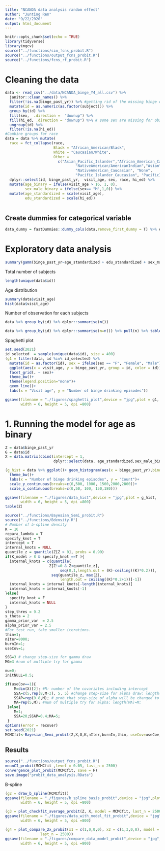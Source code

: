 ---
title: "NCANDA data analysis random effect"
author: "Junting Ren"
date: "9/22/2020"
output: html_document
---
```{r setup, include=FALSE}
knitr::opts_chunk$set(echo = TRUE)
library(tidyverse)
library(mgcv)
source("../functions/sim_fcns_probit.R")
source("../functions/output_fcns_probit.R")
source("../functions/fcns_rf_probit.R")
```

# Cleaning the data
```{r}
data <- read_csv("../data/NCANDA_binge_Y4_all.csv") %>% 
  janitor::clean_names() %>% 
  filter(!is.na(binge_past_yr)) %>% #getting rid of the missing binge observations
  mutate(id = as.numeric(as.factor(subject))) %>% 
  group_by(id) %>% 
  fill(sex,  .direction =  "downup") %>%
  fill(hi_ed, .direction = "downup") %>% # some sex are missing for observations, but not for groups
  ungroup(id) %>% 
  filter(!is.na(hi_ed))
#Combine groups for race
data = data %>% mutate(
  race = fct_collapse(race, 
                      Black = "African_American/Black",
                      White = "Caucasian/White",
                      Other = 
                        c("Asian_Pacific_Islander","African_American_Caucasian", "Asian_White",
                                "NativeAmerican/AmericanIndian","Asian",
                                "NativeAmerican_Caucasian", "None", 
                                "Pacific_Islander_Caucasian", "PacificIslander"))) %>% 
  dplyr::select(id, binge_past_yr,  visit_age, sex, race, hi_ed) %>% 
  mutate(age_binary = ifelse(visit_age > 16, 1, 0),
         sex_male_binary = ifelse(sex== "M",1,0)) %>% 
  mutate(age_standardized = scale(visit_age),
         edu_standardized = scale(hi_ed))
  
```



## Create dummies for categorical variable
```{r}
data_dummy = fastDummies::dummy_cols(data,remove_first_dummy = T) %>% dplyr::select( -sex, -race)
```

# Exploratory data analysis
```{r}
summary(gamm(binge_past_yr~age_standardized + edu_standardized + sex_male_binary,random=list(id=~1),data=data)$gam)
```
Total number of subjects
```{r}
length(unique(data$id))
```

Age distribution
```{r}
summary(data$visit_age)
hist(data$visit_age)
```

Number of observation for each subjects
```{r}
data %>% group_by(id) %>% dplyr::summarise(n())
```
```{r}
data %>% group_by(id) %>% dplyr::summarise(n=n()) %>% pull(n) %>% table()
```

Spaghetti plot 
```{r}
set.seed(2021)
id_selected  = sample(unique(data$id), size = 400)
(g1 = filter(data, id %in% id_selected) %>% 
  mutate(id = as.factor(id), sex = ifelse(sex == "F", "Female", "Male")) %>% 
  ggplot(aes(x = visit_age, y = binge_past_yr, group = id, color = id)) + 
  facet_grid(. ~ sex)+
  theme_bw()+
  theme(legend.position="none")+
  geom_line()+
  labs(x = "Visit age", y = "Number of binge drinking episodes"))

ggsave(filename = "./figures/spaghetti_plot",device = "jpg",plot = g1,
       width = 6, height = 5, dpi =800)
```



# 1. Running the model for age as binary
```{r}
Z = data$binge_past_yr
G = data$id
X = data.matrix(cbind(intercept = 1,
                      dplyr::select(data, age_standardized,sex_male_binary, edu_standardized)))

```



```{r}
(g_hist = data %>% ggplot()+ geom_histogram(aes(x = binge_past_yr),binwidth=10,color="darkblue", fill="lightblue")+
  theme_bw()+
  labs(x = "Number of binge drinking episodes", y = "Count")+
  scale_y_continuous(breaks=c(0,500, 1000, 1500,2000,2800))+
  scale_x_continuous(breaks=c(0,50, 100, 150,180)))

ggsave(filename = "./figures/data_hist",device = "jpg",plot = g_hist,
       width = 6, height = 5, dpi =800)
table(Z)
```

```{r results=F, message = F}
source("../functions/Bayesian_Semi_probit.R") 
source("../functions/Bdensity.R")
# Number of b-spline density
K = 10
repara_lambda = T
specify_knot = T
intercept = T
internal_knots = NULL
quantile_z = quantile(Z[Z > 0], probs = 0.99)
if(K_model > 8 & specify_knot ==T ){
  internal_knots = c(quantile(
                    Z[Z!=0 & Z<quantile_z],
                         seq(0,1,length.out = (K)-ceiling((K)*0.2))),
                     seq(quantile_z, max(Z),
                         length.out = ceiling((K)*0.2+1))[-1])
  internal_knots = internal_knots[-length(internal_knots)]
  internal_knots = internal_knots[-1]
}else{
  specify_knot = F
  internal_knots = NULL
}
step_thres = 0.2
s_theta = 2 
gamma_prior_var  = 2.5
alpha_prior_var = 2.5
#For test run, take smaller iterations.
thin=1;
nIter=8000;
burnIn=1;
useCov=1;

SSG=3 # change step-size for gamma draw
MG=3 #num of multiple try for gamma

mu=0;
initNULL=0.5;

if(useCov==1){
 	M=dim(X)[2]; #M: number of the covariates including intercept
 	SSA=c(5,rep(8,M-3), 5, 5) #change step-size for alpha draw; length(SSA)=M 
 	SSAP=rep(0.8,M); # prob that step-size of alpha will be changed to SSA; length(SSAP)=M;
 	MA=rep(5,M); #num of multiple try for alpha; length(MA)=M;
 }else{
 	M=1;
 	SSA=20;SSAP=0.4;MA=5;
 }
options(error = recover)
set.seed(2021)
MCMCfit<-Bayesian_Semi_probit(Z,X,G,K,nIter,burnIn,thin, useCov=useCov,  byStep=0.01,max_Z = max(Z), c = 0.01, d = 0.01, alpha_prior_var = alpha_prior_var, gamma_prior_var=gamma_prior_var,step_thres = step_thres, repara_lambda = repara_lambda,specify_knot = specify_knot, s_theta = s_theta, internal_knots = internal_knots, intercept = intercept)
```


## Results
```{r}
source("../functions/output_fcns_probit.R")
meanCI_probit(MCMCfit ,level = 0.05, last_n = 2500)
convergence_plot_probit(MCMCfit, save = F)
save.image("probit_data_analysis.RData")
```

B-spline  
```{r}
(g2 = draw_b_spline(MCMCfit))
ggsave(filename = "./figures/b_spline_basis_probit",device = "jpg",plot = g2[[2]],
       width = 6, height = 5, dpi =800)
```


```{r}
(g3 = plot_checkfit_average_probit(Z, X, model = MCMCfit, last_n = 2500, bin = 200))
ggsave(filename = "./figures/data_with_model_fit_probit",device = "jpg",plot = g3[[1]],
       width = 6, height = 5, dpi =800)
```

```{r}
(g4 = plot_compare_2x_probit(x1 = c(1,0,0,0), x2 = c(1,3,0,0), model = MCMCfit,
                last_n = 2500))
ggsave(filename = "./figures/compare_data_model_probit",device = "jpg",plot = g4,
       width = 6, height = 5, dpi =800)
```

